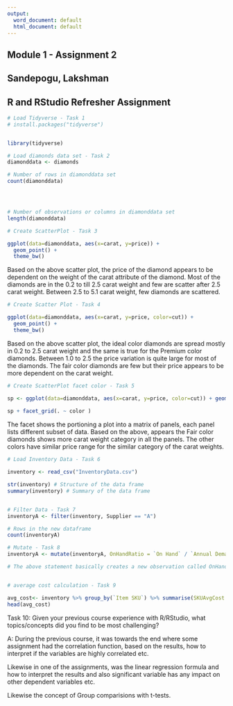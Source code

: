 ---
output:
  word_document: default
  html_document: default
---
## Module 1 - Assignment 2
## Sandepogu, Lakshman
## R and RStudio Refresher Assignment  


```{r InstallLoadTidyverse}
# Load Tidyverse - Task 1  
# install.packages("tidyverse")


library(tidyverse)

# Load diamonds data set - Task 2  
diamonddata <- diamonds

# Number of rows in diamonddata set
count(diamonddata)




# Number of observations or columns in diamonddata set
length(diamonddata)


```

```{r CreateScatterPlot }
# Create ScatterPlot - Task 3 

ggplot(data=diamonddata, aes(x=carat, y=price)) +
  geom_point() +
  theme_bw()

```


Based on the above scatter plot, the price of the diamond appears to be dependent on the weight of the carat attribute of the diamond. Most of the diamonds are in the 0.2 to till 2.5 carat weight and few are scatter after 2.5 carat weight. Between 2.5 to 5.1 carat weight, few diamonds are scattered. 


```{r PlotColor}
# Create Scatter Plot - Task 4 

ggplot(data=diamonddata, aes(x=carat, y=price, color=cut)) +
  geom_point() +
  theme_bw()

```

Based on the above scatter plot, the ideal color diamonds are spread mostly in 0.2 to 2.5 carat weight and the same is true for the Premium color diamonds. Between 1.0 to 2.5 the price variation is quite large for most of the diamonds. The fair color diamonds are few but their price appears to be more dependent on the carat weight.


```{r ByFacetColor }
# Create ScatterPlot facet color - Task 5 

sp <- ggplot(data=diamonddata, aes(x=carat, y=price, color=cut)) + geom_point() + theme_bw()
 
sp + facet_grid(. ~ color )


```

The facet shows the portioning a plot into a matrix of panels, each panel lists different subset of data.
Based on the above, appears the Fair color diamonds shows more carat weight category in all the panels. The other colors have similar price range for the similar category of the carat weights.



```{r LoadInventory}
# Load Inventory Data - Task 6 

inventory <- read_csv("InventoryData.csv")

str(inventory) # Structure of the data frame
summary(inventory) # Summary of the data frame



```
```{r FilterData }
# Filter Data - Task 7 
inventoryA <- filter(inventory, Supplier == "A")

# Rows in the new dataframe
count(inventoryA)

# Mutate - Task 8 
inventoryA <- mutate(inventoryA, OnHandRatio = `On Hand` / `Annual Demand`)

# The above statement basically creates a new observation called OnHandRatio, which is calculated by dividing "On Hand" variable with "Annual Demand".


# average cost calculation - Task 9 

avg_cost<- inventory %>% group_by(`Item SKU`) %>% summarise(SKUAvgCost = mean(`Cost per Unit ($)`))
head(avg_cost)

```


Task 10: Given your previous course experience with R/RStudio, what topics/concepts did you find to be
most challenging?  

A: During the previous course, it was towards the end where some assignment had the correlation function, based on the results, how to interpret if the variables are highly correlated etc.

Likewise in one of the assignments, was the linear regression formula and how to interpret the results and also significant variable has any impact on other dependent variables etc.

Likewise the concept of Group comparisions with t-tests.



